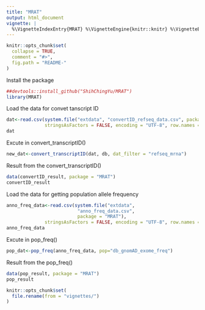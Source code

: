 ```yaml
---
title: "MRAT"
output: html_document
vignette: |
  %\VignetteIndexEntry{MRAT} %\VignetteEngine{knitr::knitr} %\VignetteEncoding{UTF-8}
---
```


```r
knitr::opts_chunk$set(
  collapse = TRUE,
  comment = "#>",
  fig.path = "README-"
)
```

Install the package
```r
##devtools::install_github("ShihChingYu/MRAT")
library(MRAT)
```

Load the data for convet tanscript ID
```r
dat<-read.csv(system.file("extdata", "convertID_refseq_data.csv", package = "MRAT"),
              stringsAsFactors = FALSE, encoding = "UTF-8", row.names = NULL, sep = ",")
dat
```

Excute in convert_transcriptID()
```r
new_dat<-convert_transcriptID(dat, db, dat_filter = "refseq_mrna")
```

Result from the convert_transcriptID()
```r
data(convertID_result, package = "MRAT")
convertID_result
```

Load the data for getting population allele frequency
```r
anno_freq_data<-read.csv(system.file("extdata",
                          "anno_freq_data.csv",
                          package = "MRAT"),
              stringsAsFactors = FALSE, encoding = "UTF-8", row.names = NULL, sep = ",")
anno_freq_data
```

Excute in pop_freq()
```r
pop_dat<-pop_freq(anno_freq_data, pop="db_gnomAD_exome_freq")
```

Result from the pop_freq()
```r
data(pop_result, package = "MRAT")
pop_result
```

```r
knitr::opts_chunk$set(
  file.rename(from = "vignettes/")
)
```
